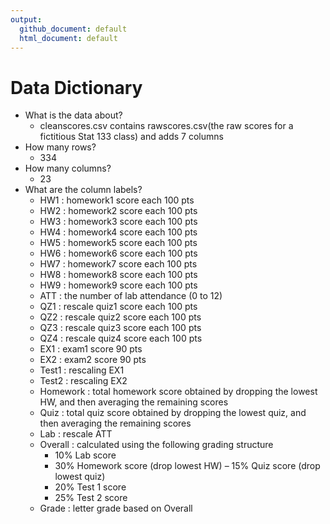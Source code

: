 ```yaml
---
output:
  github_document: default
  html_document: default
---
```

# **Data Dictionary**

*   What is the data about?
    +   cleanscores.csv contains rawscores.csv(the raw scores for a fictitious Stat 133 class)
        and adds 7 columns
*   How many rows?
    +   334
*   How many columns?
    +   23
*   What are the column labels?
    +   HW1 : homework1 score each 100 pts
    +   HW2 : homework2 score each 100 pts
    +   HW3 : homework3 score each 100 pts
    +   HW4 : homework4 score each 100 pts
    +   HW5 : homework5 score each 100 pts
    +   HW6 : homework6 score each 100 pts
    +   HW7 : homework7 score each 100 pts
    +   HW8 : homework8 score each 100 pts
    +   HW9 : homework9 score each 100 pts
    +   ATT : the number of lab attendance (0 to 12)
    +   QZ1 : rescale quiz1 score each 100 pts
    +   QZ2 : rescale quiz2 score each 100 pts
    +   QZ3 : rescale quiz3 score each 100 pts
    +   QZ4 : rescale quiz4 score each 100 pts
    +   EX1 : exam1 score 90 pts
    +   EX2 : exam2 score 90 pts
    +   Test1 : rescaling EX1
    +   Test2 : rescaling EX2
    +   Homework : total homework score obtained by dropping the lowest HW, and then averaging the remaining scores
    +   Quiz : total quiz score obtained by dropping the lowest quiz, and then averaging the remaining scores
    +   Lab : rescale ATT
    +   Overall : calculated using the following grading structure
          + 10% Lab score
          + 30% Homework score (drop lowest HW) – 15% Quiz score (drop lowest quiz)
          + 20% Test 1 score
          + 25% Test 2 score
    +   Grade : letter grade based on Overall      
